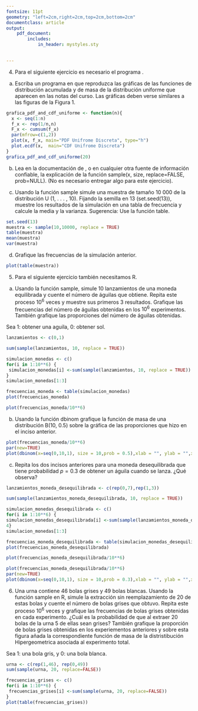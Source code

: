 ```yaml
---
fontsize: 11pt
geometry: "left=2cm,right=2cm,top=2cm,bottom=2cm"
documentclass: article
output:
    pdf_document:
        includes:
            in_header: mystyles.sty
            

---
```

\begin{table}[ht]
\centering
\begin{tabular}{c}
\textbf{Maestría en Computo Estadístico}\\
\textbf{Inferencia Estadística} \\
\textbf{Tarea 1}\\
\today \\
\emph{Enrique Santibáñez Cortés}\\
Repositorio de Git: \href{https://github.com/Enriquesec/Inferencia_Estad-stica/tree/master/Tareas/Tarea_1}{Tarea 1, IE}.
\end{tabular}
\end{table}
\begin{itemize}
\item[1.] La compañía CIE ha desarrollado un nuevo producto. La demanda de tal artículo es desconocida, pero se asume que es una variable aleatoria distribuida uniformemente en $\{0, 1, \cdots, N \}$.
Los dispositivos deben de ser hechos por adelantado; cada uno vendido produce una ganancia de g pesos y cada uno de los que se queda sin vender produce una perdida de p pesos.
¿Cuántos de estos artículos tienen que producirse para maximizar la ganancia esperada?

\res
Sea $X$ la demanda del nuevo producto, entonces la función de densidad es: 
\begin{equation*}
f(x) = \left\{\begin{array}{ll}
\frac{1}{N+1}& \text{para } X\in\{0,1,\cdots , N\}\\
0 & \text{en otro caso} 
\end{array} \right.
\end{equation*}
Sea r el número de dispositivos hechos por adelantado, definamos a la función ganancia como:

\begin{equation*}
G = \left\{\begin{array}{ll}
gX-(r-X)p & \text{para } X\leq r\\
gr & \text{para } X>r
\end{array} \right.
\end{equation*}

Ahora podemos calcular la esperanza de $G$:

$$\mE[G]=\mE[[gX-(r-X)p]\cdot I_{\{X\leq r \}}+gr\cdot I_{\{X >r\}}] $$

$$=\left( g\frac{N+2}{2}-rp+p\frac{N+2}{2}\right)\cdot\mP(X\geq r) +gr \cdot \mP(X<r)$$

Ahora, considerando la definición de $X$:
$$\mP(X<r)=\frac{r+1}{N+1}$$

Entonces tenemos que:
$$\mE[G]= \left( g\frac{N+2}{2}-rp+p\frac{N+2}{2}\right)\cdot\left[1- \frac{r+1}{N+1} \right] +gr \cdot\left[ \frac{r+1}{N+1}\right]$$

Ahora derivamos con respeto a $r$ para maximizar $\mE [G]$. 
$$\mE'[G]= -p + \frac{2rp-p}{N+1}+\frac{2rg+g}{N+1}.$$

Igualamos a 0 y despejamos $r$.
\begin{equation*}
\begin{array}{ccl}
-p + \frac{2rp-p}{N+1}+\frac{2rg+g}{N+1}&=&0\\
&&\\
2r(p+g)-p+g&=&p(N+1)\\
&&\\
r&=&\frac{p(N+1)-p+g}{2(p+g)}
\end{array}
\end{equation*}

Solo falta demostrar que es un máximo. 

Por lo tanto, cuando $r$ es igual a $\frac{p(N+1)-p+g}{2(p+g)}$ la esperanza de la ganancia se maximiza\ \ \ \ \fin 

2. Un conjunto de bits se envían sobre un canal de comunicación en paquetes de 12. Si la probabilidad de que un bit sea corrompido sobre este canal es 0.1 y los errores son independientes,
¿cuál es la probabilidad de que no más de dos bits de un paquete se corrompan? Si 6 paquetes
de bits se envían sobre el canal, ¿cuál es la probabilidad de que al menos un paquete contenga 3 o más bits corruptos? Finalmente, si $X$ denota el número de paquetes conteniendo 3 o más bit corruptos, ¿cuál es la probabilidad de que $X$ excederá su media por más de dos desviaciones estándar? 

\res

Sea $Y$ el número de bits que son corrompidos en este canal dentro de un paquete de 12, entonces podemos decir que, $Y\sim \ Bin(12,0.1)$. Entonces la probabilidad de que no más de dos bits de un paquete se corrompan es

$$\mP(Y\leq2)= \mP(Y=1)+\mP(Y=0)=0.88913.$$

Ahora si existen 6 paquetes de bits sobre el canal, para determinar la probabilidad de que al menos un paquete contenga 3 o más bits corruptos, primero calculemos la probabilidad de que un paquete contenga 3 o más bits, la cual esta dada como 
$$\mP(Y\geq3) 1-\mP(Y\leq3)=1-0.88913= 0.11087.$$


Ahora, sea $X$ el número de paquetes que contienen 3 o más bits corruptos de n paquetes existentes. Por definición podemos decir que $X\sim Bin(n,p)$, donde $p$ es la probabilidad de que un paquete tenga 3 o más bits corruptos. $X\sim Bin(6,0.11087),$ entonces la probabilidad de que al menos un paquete contenga 3 o más bits sería:

$$\mP(X\geq1)=1-\mP(X<1)=0.8637243.$$

Ahora, la probabilidad de que $X$ exceda su media por más de dos desviaciones estándar es, primero calculemos la media y la desviación estandar, como $X$ es una distribución binomial tenemos que 

$$\mE(X)=np=6*0.11087=0.66522$$
$$\sigma=\sqrt{var(X)} =\sqrt{np(1-p)}=\sqrt{6*0.11087(1-0.11087)}=0.769069$$
$$\mP(X>np+2\sqrt{np(1-p)})=\mP(X>0.66522+2(0.769069)=\mP(X> 2.203358) \ \ \finf$$

3. Una caja contiene 12 manzanas frescas y 4 que están podridas. Si elige 3 al azar y X denota el
número de manzanas frescas que tomó, encuentre la función de densidad de X y su esperanza.

\res 
Por definición de X, podemos decir que $X\sim Hyper(n=3, M=8, N=12)$. Por lo que podemos decir que la función de densidad es:
\begin{equation*}
f(x)= \frac{{M\choose x}{N-M\choose n-x}}{{N\choose n}}
\end{equation*}

Y su esperanza es $n\frac{M}{N}.$ \ \ \ \ \fin
\end{itemize}

4. Para el siguiente ejercicio es necesario el programa \textsc{R}.

a. Escriba un programa en \textsc{R}  que reproduzca las gráficas de las funciones de distribución
acumulada y de masa de la distribución uniforme que aparecen en las notas del curso. Las gráficas deben verse similares a las figuras de la Figura 1.
\res 
```r
grafica_pdf_and_cdf_uniforme <- function(n){
  x <- seq(1:n)
  f_x <- rep(1/n,n) 
  F_x <- cumsum(f_x)
  par(mfrow=c(1,2))
  plot(x, f_x, main="PDF Unifrome Discreta", type="h")
  plot.ecdf(x,  main="CDF Unifrome Discreta")
}
grafica_pdf_and_cdf_uniforme(20)
```

b. Lea en la documentación de \textsc{R}, o en cualquier otra fuente de información confiable,
la explicación de la función sample(x, size, replace=FALSE, prob=NULL). (No es necesario entregar algo para este ejercicio).


c. Usando la función sample simule una muestra de tamaño 10 000 de la distribución U (1, . . . , 10). Fijando la semilla en 13 (set.seed(13)), muestre los resultados de la
simulación en una tabla de frecuencia y calcule la media y la varianza. Sugerencia: Use la función table.

\res
```r
set.seed(13)
muestra <- sample(10,10000, replace = TRUE)
table(muestra)
mean(muestra)
var(muestra)
```

d. Grafique las frecuencias de la simulación anterior.

```r
plot(table(muestra))
```


5. Para el siguiente ejercicio también necesitamos R.

a. Usando la función sample, simule 10 lanzamientos de una moneda equilibrada y cuente el número de águilas que obtiene. Repita este proceso $10^6$ veces y muestre sus primeros 3 resultados. Grafique las frecuencias del número de águilas obtenidas en los $10^6$ experimentos. También grafique las proporciones del número de águilas obtenidas.

\res
Sea 1: obtener una aguila, 0: obtener sol.
```r
lanzamientos <- c(0,1)

sum(sample(lanzamientos, 10, replace = TRUE)) 

```
```r
simulacion_monedas <- c()
for(i in 1:10**6) {
 simulacion_monedas[i] <-sum(sample(lanzamientos, 10, replace = TRUE)) 
}
simulacion_monedas[1:3]
```

```r
frecuencias_moneda <- table(simulacion_monedas)
plot(frecuencias_moneda)
```

```r
plot(frecuencias_moneda/10**6)
```

b. Usando la función dbinom grafique la función de masa de una distribución B(10, 0.5) sobre la gráfica de las proporciones que hizo en el inciso anterior.

\res
```r
plot(frecuencias_moneda/10**6)
par(new=TRUE)
plot(dbinom(x=seq(0,10,1), size = 10,prob = 0.5),xlab = "", ylab = "",xlim = c(0,10))
```


c. Repita los dos incisos anteriores para una moneda desequilibrada que tiene probabilidad $p = 0.3$ de obtener un águila cuando se lanza. ¿Qué observa?

\res

```r
lanzamientos_moneda_desequilibrada <- c(rep(0,7),rep(1,3))

sum(sample(lanzamientos_moneda_desequilibrada, 10, replace = TRUE)) 
```

```r
simulacion_monedas_desequilibrada <- c()
for(i in 1:10**6) {
simulacion_monedas_desequilibrada[i] <-sum(sample(lanzamientos_moneda_desequilibrada, 10, replace = TRUE))
4}
simulacion_monedas[1:3]
```

```r
frecuencias_moneda_desequilibrada <- table(simulacion_monedas_desequilibrada)
plot(frecuencias_moneda_desequilibrada)
```
```r
plot(frecuencias_moneda_desequilibrada/10**6)
```

```r
plot(frecuencias_moneda_desequilibrada/10**6)
par(new=TRUE)
plot(dbinom(x=seq(0,10,1), size = 10,prob = 0.3),xlab = "", ylab = "",xlim = c(0,10))
```


6. Una urna contiene 46 bolas grises y 49 bolas blancas. Usando la función sample en R, simule la extracción sin reemplazamiento de 20 de estas bolas y cuente el número de bolas grises que obtuvo. Repita este proceso $10^6$ veces y grafique las frecuencias de bolas grises obtenidas en cada experimento. ¿Cuál es la probabilidad de que al extraer 20 bolas de la urna 5 de ellas sean grises? También grafique la proporción de bolas grises obtenidas en los experiementos anteriores y sobre esta figura añada la correspondiente función de masa de la distristibución Hipergeometrica asociada al experimento total.

\res
Sea 1: una bola gris, y 0: una bola blanca.
```r
urna <- c(rep(1,46), rep(0,49))
sum(sample(urna, 20, replace=FALSE))

```

```r
frecuencias_grises <- c()
for(i in 1:10**6) {
 frecuencias_grises[i] <-sum(sample(urna, 20, replace=FALSE))
}
plot(table(frecuencias_grises))
```

\begin{itemize}
\item[7.] Sea $X$ una variable aleatoria con función de distribución $F$ dada por
\begin{equation*}
F(x) = \left\{\begin{array}{ll}
0 & \text{para } x<0\\
1/2 & \text{para } 0 \leq x <1/4\\
3/4 & \text{para } 1/4\leq x< 3/4\\
1 & \text{para } 3/4 \leq x
\end{array} \right.
\end{equation*}

Determine la función de probabilidad de $X$.

\res 
Recordemos que cuando $X$ es una variable aleatoria, su función de distribución $F$ esta definida como:

\begin{itemize}
\item caso discreto

$$F(x) =\mP(X\leq x)= \sum_{x_i\leq x} f(x_i).$$

\item caso continuo

$$F(x) = \mP(X\leq x)= \int_{-\infty}^x f(t) dt.$$
\end{itemize}
Donde $f$ es la función de probabilidad de $X$. \\

Debido a que $F(x)$ es discontinua en los puntos $x_i$ podemos decir que $X$ es una variable aleatoria discreta.\\
Ahora ocupando lo anterior, podemos decir que:
\begin{itemize}
\item Para $x=0$,
$$ f(x)= \mP(X=0)= F(0)-F({0}^-)=1/2-0=1/2.$$

\item Para $x=1/4$,
$$ f(x)= \mP(X=1/4)= F(1/4)-F({1/4}^-)=3/4-1/2=1/4.$$

\item Para $x=3/4$,
$$ f(x)= \mP(X=3/4)= F(3/4)-F({3/4}^-)=1-3/4=1/4.$$
\end{itemize}
Por lo tanto la función de probabilidad de $X$ es: 
\begin{equation*}
f(x) = \left\{\begin{array}{ll}
1/2 & \text{para } x=0\\
1/4 & \text{para } x =1/4\\
1/4 & \text{para } x=3/4
\end{array} \right.\ \ \ \blacksquare
\end{equation*}

\item[8.] Sea X una variable aleatoria con valores en $[0, 1]$ y función de distribución $F(x)=x^2$ . ¿Cuál es
la densidad de $X$? Calcule las siguientes probabilidades: i) $\mP (1/4 \leq X \leq 3/4)$; ii) $\mP (X > 1/2)$;
iii) $\mP (X \leq 3/4|X > 1/2)$.

\res
Debido a que $F(x)$ esta definida como un polinomio, esto implica que $F(x)$ es continua y además que $X$ es una variable aleatoria continua. Ocupando el teorema fundamental del calculo y la definición de $F(x)$ para una variable aleatoria continua tenemos que\\ 

\textit{Si $X$ es una variable aleatoria continua con función de densidad $f(x)$ y función de distribución acumulada $F(x)$, entonces en cada $x$ en la que existe la derivada $F'(x)$ implica que $F'(x)=f(x).$}\\

Como $F(x)=x^2$ es un polinomio esto implica que $F'(x)$ en $\forall x$. Por lo tanto, la función la densidad de X es
$$f(x)=F'(x)=2x \ I_{x\in [0,1]}.$$

Recordemos que algunas propiedades de la función acumulada:
\begin{itemize}
\item $$F(a)=\mP(X<a).$$
\item $$\mP (a\leq X\leq b)= F(b)-F(a). $$
\item $$\mP(X>a)=1-\mP(X<a).$$
\end{itemize}
Ocupando lo anterior tenemos:
\begin{itemize}
\item[i)] 
$$\mP (1/4 \leq X \leq 3/4)= F(3/4)-F(1/4)= (3/4)^2-(1/4)^2=8/16=1/2.$$ 
\item[ii)]$$\mP(X > 1/2)= 1-F(1/2)=1-(1/2)^2=3/4.$$
\item[iii)]Ocupando el teorema de Bayes,
$$\mP(X \leq 3/4|X > 1/2)=\frac{\mP(X\leq 3/4 \cap X>1/2)}{\mP(X>1/2)}=\frac{\mP(1/2<X\leq3/4)}{1-\mP(X<1/2)}=\frac{F(3/4)-F(1/2)}{1-F(1/2)}$$
$$=\frac{(3/4)^2-(1/2)^2}{3/4} =\frac{5/16}{3/4}=5/12. \ \ \ \ \ \ \  \blacksquare$$
\end{itemize}

\item[9.] Un lote muy grande de componentes ha llegado a un distribuidor. Se puede decir que el
lote es aceptable solo si la proporción de componentes defectuosos es cuando mucho 0.10.
El distribuidor decide seleccionar aleatoriamente 10 componentes y aceptar el lote solo si el
número de componentes defectuosos en la muestra es cuando mucho 2.

\begin{itemize}
\item[a)] ¿Cuál es la probabilidad de que el lote sea aceptado cuando la proporción real de defectuosos es 0.01, 0.05, 0.10, 0.20, 0.25?
\end{itemize}

\res

Sea $X$ el número de componentes defectuosos en la muestra aleatoria de 10 componentes. Considerando que el lote es muy grande y la proporción $p$ real de defectuosos en el lote, podemos decir que $X\sim Bin(10,p)$. Entonces la probabilidad de que el lote sea aceptado es $$\mP(X\leq 2).$$

Ahora considerando las diferentes proporciones, tenemos que (ocupando la función \textsf{pbinom(q=2, size=10, prob = p)} de software estadístico R.):

\begin{itemize}
\item cuando $p=0.01$, la probabilidad de aceptar el lotes es:
\begin{equation*}
\begin{array}{ccl}
\mP(X\leq 2)&=&\mP(X=0)+\mP(X=1)+\mP(X=2)\\
&& \\
&=&{10\choose0}(0.99)^{10}+{10\choose1}(0.99)^9(0.01)+{10\choose2}(0.99)^8(0.01)^2\\
&&\\
&=&0.9998862.
\end{array}
\end{equation*}

\item cuando $p=0.05$, la probabilidad de aceptar el lote es: 
\begin{equation*}
\begin{array}{ccl}
\mP(X\leq 2)&=&\mP(X=0)+\mP(X=1)+\mP(X=2)\\
&& \\
&=&{10\choose0}(0.95)^{10}+{10\choose1}(0.95)^9(0.05)+{10\choose2}(0.95)^8(0.05)^2\\
&& \\
&=& 0.9884964.
\end{array}
\end{equation*}

\item cuando $p=0.10$, la probabilidad de aceptar el lote es: 
\begin{equation*}
\begin{array}{ccl}
\mP(X\leq 2)&=&\mP(X=0)+\mP(X=1)+\mP(X=2)\\
&& \\
&=&{10\choose0}(0.90)^{10}+{10\choose1}(0.90)^9(0.10)+{10\choose2}(0.90)^8(0.10)^2\\
&& \\
&=& 0.9298092.
\end{array}
\end{equation*}
\item cuando $p=0.20$, la probabilidad de aceptar el lote es: 
\begin{equation*}
\begin{array}{ccl}
\mP(X\leq 2)&=&\mP(X=0)+\mP(X=1)+\mP(X=2)\\
&& \\
&=&{10\choose0}(0.80)^{10}+{10\choose1}(0.80)^9(0.20)+{10\choose2}(0.80)^8(0.20)^2\\
&& \\
&=& 0.6777995.
\end{array}
\end{equation*}
\item cuando $p=0.25$, la probabilidad de aceptar el lote es: 
\begin{equation*}
\begin{array}{ccl}
\mP(X\leq 2)&=&\mP(X=0)+\mP(X=1)+\mP(X=2)\\
&& \\
&=&{10\choose0}(0.75)^{10}+{10\choose1}(0.75)^9(0.25)+{10\choose2}(0.75)^8(0.25)^2\\
&& \\
&=& 0.5255928.
\end{array}
\end{equation*}
\end{itemize}

Podemos observar, que cuando la proporción real de componentes defectuosos del lote es más grande esto implica que la probabilidad de aceptar el lote es cada vez menor, es decir, la proporción real es inversamente proporcional a la probabilidad de aceptar el lote. Si observamos la función de distribución acumulada la $X$ cambio el valor $p$, se puede observar claramente este hecho. $\blacksquare$


\item[10.] Sean G=$\{1, 2, 3\}$, H=$\{4, 5, 6\}$. Lanzamos dos dados y sean los eventos $A=$ el primer dado cae en H; $B=$el segundo dado cae en H; $C=$un dado cae en G y el otro en H; $D=$ el total es cuatro, $E=$ el total es cinco y $F=$ el total es siete. ¿Cuáles de las siguientes proposiciones son ciertas? i) A y F son independientes. ii) A y D son independientes. iii) A
y E son independientes. iv) $\mP(A \cap B \cap C) = \mP (A)\mP (B)\mP (C)$. v) A y C son independientes.
vi) C y E son independientes. vii) $\mP (A \cap C \cap E) = \mP (A)\mP (C)\mP (E)$. viii) A, C y E son
independientes. Justifique sus respuestas.

\res

Analicemos las proposiciones:
\begin{itemize}
\item[i)] A y F son independientes. \textbf{Falso}. Si consideramos la porbabilidad: 
$$\mP(F|A)=.$$
\item[ii)] A y D son independientes. \textbf{Falso}
\item[iii)] A y E son independientes. \textbf{Falso}.
\item[iv)] $\mP(A \cap B \cap C) = \mP (A)\mP (B)\mP (C)$. \textbf{Verdadero}
\item[v)] A y C son independientes.\textbf{Falso}.
\item[vi)] C y E son independientes.\textbf{Falso}.
\item[vii)] $\mP (A \cap C \cap E) = \mP (A)\mP (C)\mP (E)$. \textbf{Falso}.
\item[viii)] A, C y E son
independientes. \textbf{Falso}.
\end{itemize}

\item[11.] \textbf{Extra} 
Solución extra del ejercicio 4 en python. 

\end{itemize}

